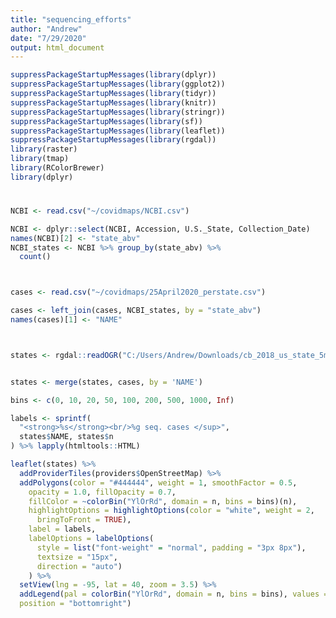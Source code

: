 ```yaml
---
title: "sequencing_efforts"
author: "Andrew"
date: "7/29/2020"
output: html_document
---
```


```r
suppressPackageStartupMessages(library(dplyr))
suppressPackageStartupMessages(library(ggplot2))
suppressPackageStartupMessages(library(tidyr))
suppressPackageStartupMessages(library(knitr))
suppressPackageStartupMessages(library(stringr))
suppressPackageStartupMessages(library(sf))
suppressPackageStartupMessages(library(leaflet))
suppressPackageStartupMessages(library(rgdal))
library(raster)
library(tmap)
library(RColorBrewer)
library(dplyr)

```

#
```r

NCBI <- read.csv("~/covidmaps/NCBI.csv")

NCBI <- dplyr::select(NCBI, Accession, U.S._State, Collection_Date)
names(NCBI)[2] <- "state_abv"
NCBI_states <- NCBI %>% group_by(state_abv) %>% 
  count()



cases <- read.csv("~/covidmaps/25April2020_perstate.csv")

cases <- left_join(cases, NCBI_states, by = "state_abv")
names(cases)[1] <- "NAME"



states <- rgdal::readOGR("C:/Users/Andrew/Downloads/cb_2018_us_state_5m/cb_2018_us_state_5m.shp", layer = "cb_2018_us_state_5m", GDAL1_integer64_policy = TRUE)


states <- merge(states, cases, by = 'NAME')

bins <- c(0, 10, 20, 50, 100, 200, 500, 1000, Inf)

labels <- sprintf(
  "<strong>%s</strong><br/>%g seq. cases </sup>",
  states$NAME, states$n
) %>% lapply(htmltools::HTML)

leaflet(states) %>% 
  addProviderTiles(providers$OpenStreetMap) %>% 
  addPolygons(color = "#444444", weight = 1, smoothFactor = 0.5,
    opacity = 1.0, fillOpacity = 0.7,
    fillColor = ~colorBin("YlOrRd", domain = n, bins = bins)(n),
    highlightOptions = highlightOptions(color = "white", weight = 2,
      bringToFront = TRUE),
    label = labels,
    labelOptions = labelOptions(
      style = list("font-weight" = "normal", padding = "3px 8px"),
      textsize = "15px",
      direction = "auto")
    ) %>% 
  setView(lng = -95, lat = 40, zoom = 3.5) %>% 
  addLegend(pal = colorBin("YlOrRd", domain = n, bins = bins), values = ~density, opacity = 0.7, title = NULL,
  position = "bottomright")

 


```

